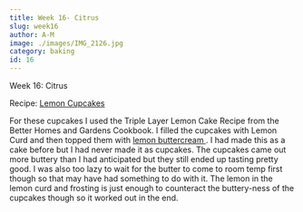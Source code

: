```yaml
---
title: Week 16- Citrus
slug: week16
author: A-M
image: ./images/IMG_2126.jpg
category: baking
id: 16
---
```


<div className="main-page-container">
  <p className="main-page-header">Week 16: Citrus </p>
  <p className="sub-header-cream">Recipe:  <a
    className="category-link baking" href="https://www.bhg.com/recipe/cakes/triple-layer-lemon-cake/"
  >
  Lemon Cupcakes
  </a>  </p>

  <p className="post-text">
 For these cupcakes I used the Triple Layer Lemon Cake Recipe from the Better Homes and Gardens Cookbook. I filled the cupcakes with Lemon Curd and then topped them with <a className="category-link baking" href=" https://www.google.com/webhp?sourceid=chrome-instant&ion=1&espv=2&ie=UTF-8#q=wilton%20lemon%20buttercream">lemon buttercream </a>. I had made this as a cake before but I had never made it as cupcakes. The cupcakes came out more buttery than I had anticipated but they still ended up tasting pretty good. I was also too lazy to wait for the butter to come to room temp first though so that may have had something to do with it. The lemon in the lemon curd and frosting is just enough to counteract the buttery-ness of the cupcakes though so it worked out in the end.
  </p>

</div>


